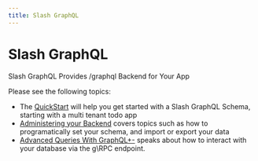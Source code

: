 ```yaml
---
title: Slash GraphQL
---
```


<h1>Slash GraphQL</h1>
<p className="subheading font-weight-regular">Slash GraphQL Provides /graphql Backend for Your App</p>

Please see the following topics:

* The [QuickStart](./slash-quick-start) will help you get started with a Slash GraphQL Schema, starting with a multi tenant todo app
* [Administering your Backend](./administering-your-backend) covers topics such as how to programatically set your schema, and import or export your data
* [Advanced Queries With GraphQL+-](./advanced-queries) speaks about how to interact with your database via the g\RPC endpoint.

